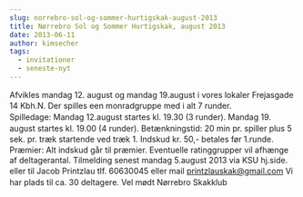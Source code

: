```yaml
---
slug: norrebro-sol-og-sommer-hurtigskak-august-2013
title: Nørrebro Sol og Sommer Hurtigskak, august 2013
date: 2013-06-11
author: kimsecher
tags:
  - invitationer
  - seneste-nyt
---
```

<span style="line-height: 1.4em;">Afvikles mandag 12. august og mandag 19.august i vores lokaler Frejasgade 14 Kbh.N.
</span><span style="line-height: 1.4em;">Der spilles een monradgruppe med i alt 7 runder.
Spilledage: </span><span style="line-height: 1.4em;">Mandag 12.august startes kl. 19.30 (3 runder).
Mandag 19. august startes kl. 19.00 </span>(4 runder).
Betænkningstid: 20 min pr. spiller plus 5 sek. pr. træk startende ved træk 1.
<span style="line-height: 1.4em;">Indskud kr. 50,- betales før 1.runde.
</span>Præmier: Alt indskud går til præmier. Eventuelle ratinggrupper vil afhænge af deltagerantal.
<span style="line-height: 1.4em;">Tilmelding senest mandag 5.august 2013 via KSU hj.side. eller til Jacob Printzlau tlf. 60630045 eller mail printzlauskak@gmail.com
</span><span style="line-height: 1.4em;">Vi har plads til ca. 30 deltagere.
</span><span style="line-height: 1.4em;">Vel mødt
</span><span style="line-height: 1.4em;">Nørrebro Skakklub</span>
